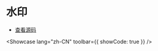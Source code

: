# 水印


- [查看源码](https://github.com/dream-num/univer-documentation/blob/dev/showcase/docs/watermark/entry.tsx)

<Showcase lang="zh-CN" toolbar={{ showCode: true }} />

